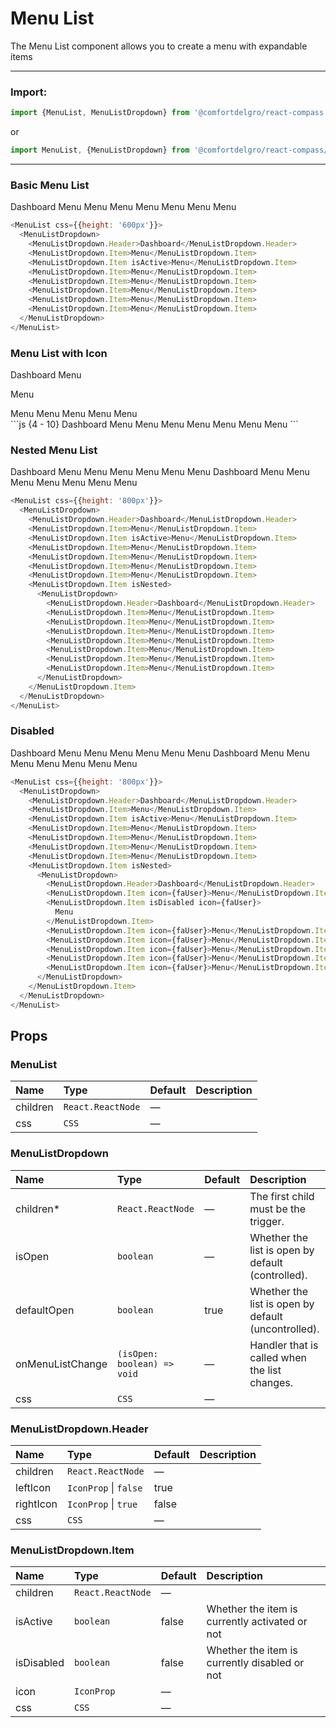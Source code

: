 
# Menu List

The Menu List component allows you to create a menu with expandable items

---

### Import:

```js
import {MenuList, MenuListDropdown} from '@comfortdelgro/react-compass'
```

or

```js
import MenuList, {MenuListDropdown} from '@comfortdelgro/react-compass/MenuList'
```

---

### Basic Menu List

<section className={styles.avatarShowcaseContainer}>
  <MenuList css={{height: '600px'}}>
    <MenuListDropdown>
      <MenuListDropdown.Header>Dashboard</MenuListDropdown.Header>
      <MenuListDropdown.Item>Menu</MenuListDropdown.Item>
      <MenuListDropdown.Item isActive>Menu</MenuListDropdown.Item>
      <MenuListDropdown.Item>Menu</MenuListDropdown.Item>
      <MenuListDropdown.Item>Menu</MenuListDropdown.Item>
      <MenuListDropdown.Item>Menu</MenuListDropdown.Item>
      <MenuListDropdown.Item>Menu</MenuListDropdown.Item>
      <MenuListDropdown.Item>Menu</MenuListDropdown.Item>
    </MenuListDropdown>
  </MenuList>
</section>

```js
<MenuList css={{height: '600px'}}>
  <MenuListDropdown>
    <MenuListDropdown.Header>Dashboard</MenuListDropdown.Header>
    <MenuListDropdown.Item>Menu</MenuListDropdown.Item>
    <MenuListDropdown.Item isActive>Menu</MenuListDropdown.Item>
    <MenuListDropdown.Item>Menu</MenuListDropdown.Item>
    <MenuListDropdown.Item>Menu</MenuListDropdown.Item>
    <MenuListDropdown.Item>Menu</MenuListDropdown.Item>
    <MenuListDropdown.Item>Menu</MenuListDropdown.Item>
    <MenuListDropdown.Item>Menu</MenuListDropdown.Item>
  </MenuListDropdown>
</MenuList>
```

### Menu List with Icon

<section className={styles.avatarShowcaseContainer}>
  <MenuList css={{height: '600px'}}>
    <MenuListDropdown>
      <MenuListDropdown.Header>Dashboard</MenuListDropdown.Header>
      <MenuListDropdown.Item icon={faUser}>Menu</MenuListDropdown.Item>
      <MenuListDropdown.Item isActive icon={faUser}>
        <p style={{marginTop: '0'}}>Menu</p>
      </MenuListDropdown.Item>
      <MenuListDropdown.Item icon={faUser}>Menu</MenuListDropdown.Item>
      <MenuListDropdown.Item icon={faUser}>Menu</MenuListDropdown.Item>
      <MenuListDropdown.Item icon={faUser}>Menu</MenuListDropdown.Item>
      <MenuListDropdown.Item icon={faUser}>Menu</MenuListDropdown.Item>
      <MenuListDropdown.Item icon={faUser}>Menu</MenuListDropdown.Item>
    </MenuListDropdown>
  </MenuList>
</section>
```js {4 - 10}
<MenuList css={{height: '600px'}}>
  <MenuListDropdown>
    <MenuListDropdown.Header>Dashboard</MenuListDropdown.Header>
    <MenuListDropdown.Item icon={faUser}>Menu</MenuListDropdown.Item>
    <MenuListDropdown.Item isActive icon={faUser}>
      Menu
    </MenuListDropdown.Item>
    <MenuListDropdown.Item icon={faUser}>Menu</MenuListDropdown.Item>
    <MenuListDropdown.Item icon={faUser}>Menu</MenuListDropdown.Item>
    <MenuListDropdown.Item icon={faUser}>Menu</MenuListDropdown.Item>
    <MenuListDropdown.Item icon={faUser}>Menu</MenuListDropdown.Item>
    <MenuListDropdown.Item icon={faUser}>Menu</MenuListDropdown.Item>
  </MenuListDropdown>
</MenuList>
```

### Nested Menu List

<section className={styles.avatarShowcaseContainer}>
  <MenuList css={{height: '800px'}}>
    <MenuListDropdown>
      <MenuListDropdown.Header>Dashboard</MenuListDropdown.Header>
      <MenuListDropdown.Item>Menu</MenuListDropdown.Item>
      <MenuListDropdown.Item isActive>Menu</MenuListDropdown.Item>
      <MenuListDropdown.Item>Menu</MenuListDropdown.Item>
      <MenuListDropdown.Item>Menu</MenuListDropdown.Item>
      <MenuListDropdown.Item>Menu</MenuListDropdown.Item>
      <MenuListDropdown.Item>Menu</MenuListDropdown.Item>
      <MenuListDropdown.Item isNested>
        <MenuListDropdown>
          <MenuListDropdown.Header>Dashboard</MenuListDropdown.Header>
          <MenuListDropdown.Item>Menu</MenuListDropdown.Item>
          <MenuListDropdown.Item>Menu</MenuListDropdown.Item>
          <MenuListDropdown.Item>Menu</MenuListDropdown.Item>
          <MenuListDropdown.Item>Menu</MenuListDropdown.Item>
          <MenuListDropdown.Item>Menu</MenuListDropdown.Item>
          <MenuListDropdown.Item>Menu</MenuListDropdown.Item>
          <MenuListDropdown.Item>Menu</MenuListDropdown.Item>
        </MenuListDropdown>
      </MenuListDropdown.Item>
    </MenuListDropdown>
  </MenuList>
</section>

```js {10}
<MenuList css={{height: '800px'}}>
  <MenuListDropdown>
    <MenuListDropdown.Header>Dashboard</MenuListDropdown.Header>
    <MenuListDropdown.Item>Menu</MenuListDropdown.Item>
    <MenuListDropdown.Item isActive>Menu</MenuListDropdown.Item>
    <MenuListDropdown.Item>Menu</MenuListDropdown.Item>
    <MenuListDropdown.Item>Menu</MenuListDropdown.Item>
    <MenuListDropdown.Item>Menu</MenuListDropdown.Item>
    <MenuListDropdown.Item>Menu</MenuListDropdown.Item>
    <MenuListDropdown.Item isNested>
      <MenuListDropdown>
        <MenuListDropdown.Header>Dashboard</MenuListDropdown.Header>
        <MenuListDropdown.Item>Menu</MenuListDropdown.Item>
        <MenuListDropdown.Item>Menu</MenuListDropdown.Item>
        <MenuListDropdown.Item>Menu</MenuListDropdown.Item>
        <MenuListDropdown.Item>Menu</MenuListDropdown.Item>
        <MenuListDropdown.Item>Menu</MenuListDropdown.Item>
        <MenuListDropdown.Item>Menu</MenuListDropdown.Item>
        <MenuListDropdown.Item>Menu</MenuListDropdown.Item>
      </MenuListDropdown>
    </MenuListDropdown.Item>
  </MenuListDropdown>
</MenuList>
```

### Disabled

<section className={styles.avatarShowcaseContainer}>
  <MenuList css={{height: '800px'}}>
    <MenuListDropdown>
      <MenuListDropdown.Header>Dashboard</MenuListDropdown.Header>
      <MenuListDropdown.Item>Menu</MenuListDropdown.Item>
      <MenuListDropdown.Item isActive>Menu</MenuListDropdown.Item>
      <MenuListDropdown.Item>Menu</MenuListDropdown.Item>
      <MenuListDropdown.Item>Menu</MenuListDropdown.Item>
      <MenuListDropdown.Item>Menu</MenuListDropdown.Item>
      <MenuListDropdown.Item>Menu</MenuListDropdown.Item>
      <MenuListDropdown.Item isNested>
        <MenuListDropdown>
          <MenuListDropdown.Header>Dashboard</MenuListDropdown.Header>
          <MenuListDropdown.Item icon={faUser}>Menu</MenuListDropdown.Item>
          <MenuListDropdown.Item isDisabled icon={faUser}>
            Menu
          </MenuListDropdown.Item>
          <MenuListDropdown.Item icon={faUser}>Menu</MenuListDropdown.Item>
          <MenuListDropdown.Item icon={faUser}>Menu</MenuListDropdown.Item>
          <MenuListDropdown.Item icon={faUser}>Menu</MenuListDropdown.Item>
          <MenuListDropdown.Item icon={faUser}>Menu</MenuListDropdown.Item>
          <MenuListDropdown.Item icon={faUser}>Menu</MenuListDropdown.Item>
        </MenuListDropdown>
      </MenuListDropdown.Item>
    </MenuListDropdown>
  </MenuList>
</section>

```js {13}
<MenuList css={{height: '800px'}}>
  <MenuListDropdown>
    <MenuListDropdown.Header>Dashboard</MenuListDropdown.Header>
    <MenuListDropdown.Item>Menu</MenuListDropdown.Item>
    <MenuListDropdown.Item isActive>Menu</MenuListDropdown.Item>
    <MenuListDropdown.Item>Menu</MenuListDropdown.Item>
    <MenuListDropdown.Item>Menu</MenuListDropdown.Item>
    <MenuListDropdown.Item>Menu</MenuListDropdown.Item>
    <MenuListDropdown.Item>Menu</MenuListDropdown.Item>
    <MenuListDropdown.Item isNested>
      <MenuListDropdown>
        <MenuListDropdown.Header>Dashboard</MenuListDropdown.Header>
        <MenuListDropdown.Item icon={faUser}>Menu</MenuListDropdown.Item>
        <MenuListDropdown.Item isDisabled icon={faUser}>
          Menu
        </MenuListDropdown.Item>
        <MenuListDropdown.Item icon={faUser}>Menu</MenuListDropdown.Item>
        <MenuListDropdown.Item icon={faUser}>Menu</MenuListDropdown.Item>
        <MenuListDropdown.Item icon={faUser}>Menu</MenuListDropdown.Item>
        <MenuListDropdown.Item icon={faUser}>Menu</MenuListDropdown.Item>
        <MenuListDropdown.Item icon={faUser}>Menu</MenuListDropdown.Item>
      </MenuListDropdown>
    </MenuListDropdown.Item>
  </MenuListDropdown>
</MenuList>
```

## Props

### MenuList

| Name     | Type              | Default | Description |
| :------- | :---------------- | :------ | :---------- |
| children | `React.ReactNode` | —       |             |
| css      | `CSS`             | —       |             |

### MenuListDropdown

| Name             | Type                        | Default | Description                                         |
| :--------------- | :-------------------------- | :------ | :-------------------------------------------------- |
| children\*       | `React.ReactNode`           | —       | The first child must be the trigger.                |
| isOpen           | `boolean`                   | —       | Whether the list is open by default (controlled).   |
| defaultOpen      | `boolean`                   | true    | Whether the list is open by default (uncontrolled). |
| onMenuListChange | `(isOpen: boolean) => void` | —       | Handler that is called when the list changes.       |
| css              | `CSS`                       | —       |                                                     |

### MenuListDropdown.Header

| Name      | Type                  | Default | Description |
| :-------- | :-------------------- | :------ | :---------- |
| children  | `React.ReactNode`     | —       |             |
| leftIcon  | `IconProp` \| `false` | true    |             |
| rightIcon | `IconProp` \| `true`  | false   |             |
| css       | `CSS`                 | —       |             |

### MenuListDropdown.Item

| Name       | Type              | Default | Description                                    |
| :--------- | :---------------- | :------ | :--------------------------------------------- |
| children   | `React.ReactNode` | —       |                                                |
| isActive   | `boolean`         | false   | Whether the item is currently activated or not |
| isDisabled | `boolean`         | false   | Whether the item is currently disabled or not  |
| icon       | `IconProp`        | —       |                                                |
| css        | `CSS`             | —       |                                                |
